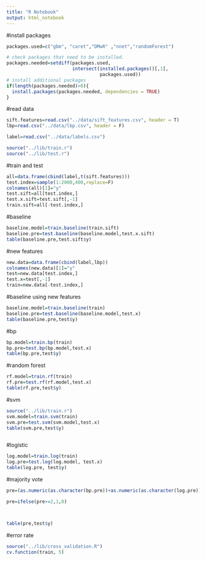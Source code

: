 ```yaml
---
title: "R Notebook"
output: html_notebook
---
```




#install packages
```r
packages.used=c("gbm", "caret","DMwR" ,"nnet","randomForest")

# check packages that need to be installed.
packages.needed=setdiff(packages.used, 
                        intersect(installed.packages()[,1], 
                                  packages.used))
# install additional packages
if(length(packages.needed)>0){
  install.packages(packages.needed, dependencies = TRUE)
}

```

#read data
```r
sift.features=read.csv("../data/sift_features.csv", header = T)
lbp=read.csv("../data/lbp.csv", header = F)

label=read.csv("../data/labels.csv")

source("../lib/train.r")
source("../lib/test.r")

```

#train and test 
```r
all=data.frame(cbind(label,t(sift.features)))
test.index=sample(1:2000,400,replace=F)
colnames(all)[1]="y"
test.sift=all[test.index,]
test.x.sift=test.sift[,-1]
train.sift=all[-test.index,]
```


#baseline
```r
baseline.model=train.baseline(train.sift)
baseline.pre=test.baseline(baseline.model,test.x.sift)
table(baseline.pre,test.sift$y)


```

#new features
```r
new.data=data.frame(cbind(label,lbp))
colnames(new.data)[1]="y"
test=new.data[test.index,]
test.x=test[,-1]
train=new.data[-test.index,]
```



#baseline using new features
```r
baseline.model=train.baseline(train)
baseline.pre=test.baseline(baseline.model,test.x)
table(baseline.pre,test$y)
```

#bp
```r
bp.model=train.bp(train)
bp.pre=test.bp(bp.model,test.x)
table(bp.pre,test$y)
```

#random forest
```r
rf.model=train.rf(train)
rf.pre=test.rf(rf.model,test.x)
table(rf.pre,test$y)
```


#svm
```r
source("../lib/train.r")
svm.model=train.svm(train)
svm.pre=test.svm(svm.model,test.x)
table(svm.pre,test$y)



```

#logistic
```r
log.model=train.log(train)
log.pre=test.log(log.model, test.x)
table(log.pre, test$y)
```


#majority vote
```r
pre=(as.numeric(as.character(bp.pre))+as.numeric(as.character(log.pre))+as.numeric(as.character(svm.pre)))

pre=ifelse(pre>=2,1,0)



table(pre,test$y)

```

#error rate
```r
source("../lib/cross_validation.R")
cv.function(train, 5)
```


